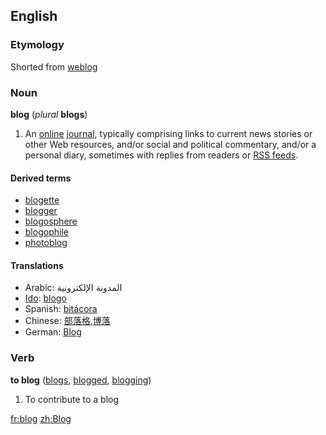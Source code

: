 ==English==
===Etymology===
Shorted from [[weblog]]

===Noun===
'''blog''' (''plural'' '''blogs''')

#An [[online]] [[journal]], typically comprising links to current news stories or other Web resources, and/or social and political commentary, and/or a personal diary, sometimes with replies from readers or [[RSS feed]]s.

====Derived terms====
*[[blogette]]
*[[blogger]]
*[[blogosphere]]
*[[blogophile]]
*[[photoblog]]

====Translations====
*Arabic: المدونة الإلكترونية
*[[Ido]]: [[blogo]]
*Spanish: [[bitácora]]
*Chinese: [[部落格]],[[博落]]
*German: [[Blog]]

===Verb===
'''to blog''' ([[blogs]], [[blogged]], [[blogging]])

#To contribute to a blog

[[fr:blog]]
[[zh:Blog]]